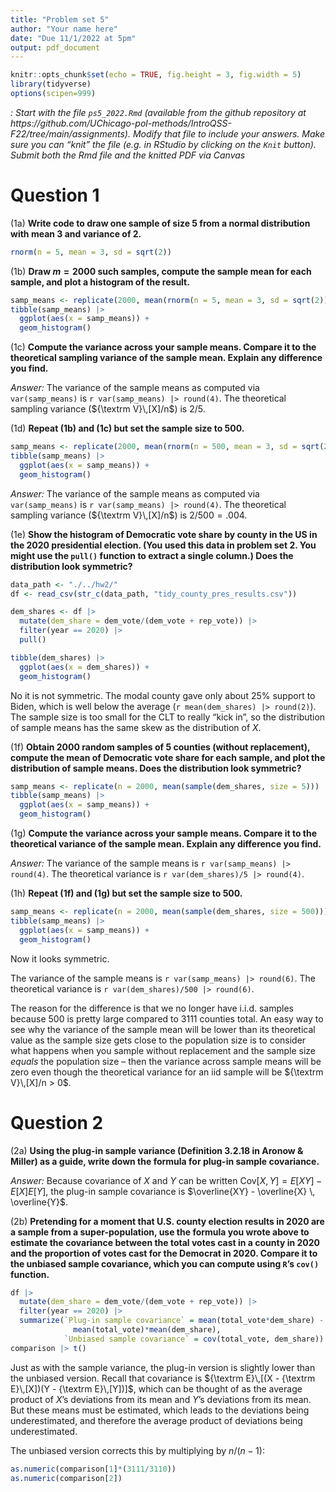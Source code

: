 ```yaml
---
title: "Problem set 5"
author: "Your name here"
date: "Due 11/1/2022 at 5pm"
output: pdf_document
---
```


<!-- Define special characters for operators -->
\def\E{{\textrm E}\,}
\def\V{{\textrm V}\,}
\def\P{{\textrm Pr}\,}

```r
knitr::opts_chunk$set(echo = TRUE, fig.height = 3, fig.width = 5)
library(tidyverse)
options(scipen=999)
```

*\textsc{Note1}: Start with the file `ps5_2022.Rmd` (available from the github repository at https://github.com/UChicago-pol-methods/IntroQSS-F22/tree/main/assignments). Modify that file to include your answers. Make sure you can "knit" the file (e.g. in RStudio by clicking on the `Knit` button). Submit both the Rmd file and the knitted PDF via Canvas*

# Question 1 

(1a) **Write code to draw one sample of size 5 from a normal distribution with mean 3 and variance of 2.**

```r
rnorm(n = 5, mean = 3, sd = sqrt(2))
```

(1b) **Draw $m = 2000$ such samples, compute the sample mean for each sample, and plot a histogram of the result.**

```r
samp_means <- replicate(2000, mean(rnorm(n = 5, mean = 3, sd = sqrt(2))))
tibble(samp_means) |> 
  ggplot(aes(x = samp_means)) + 
  geom_histogram()
```

(1c) **Compute the variance across your sample means. Compare it to the theoretical sampling variance of the sample mean. Explain any difference you find.**

*Answer:* The variance of the sample means as computed via `var(samp_means)` is `r var(samp_means) |> round(4)`. The theoretical sampling variance ($\V[X]/n$) is $2/5$.


(1d) **Repeat (1b) and (1c) but set the sample size to 500.**

```r
samp_means <- replicate(2000, mean(rnorm(n = 500, mean = 3, sd = sqrt(2))))
tibble(samp_means) |> 
  ggplot(aes(x = samp_means)) + 
  geom_histogram()
```

*Answer:* The variance of the sample means as computed via `var(samp_means)` is `r var(samp_means) |> round(4)`. The theoretical sampling variance ($\V[X]/n$) is $2/500 = .004$.

(1e) **Show the histogram of Democratic vote share by county in the US in the 2020 presidential election. (You used this data in problem set 2. You might use the `pull()` function to extract a single column.) Does the distribution look symmetric?**

```r
data_path <- "./../hw2/"
df <- read_csv(str_c(data_path, "tidy_county_pres_results.csv"))

dem_shares <- df |> 
  mutate(dem_share = dem_vote/(dem_vote + rep_vote)) |> 
  filter(year == 2020) |> 
  pull()

tibble(dem_shares) |> 
  ggplot(aes(x = dem_shares)) + 
  geom_histogram()
```

No it is not symmetric.  The modal county gave only about 25% support to Biden, which is well below the average (`r mean(dem_shares) |> round(2)`). The sample size is too small for the CLT to really "kick in", so the distribution of sample means has the same skew as the distribution of $X$.


(1f) **Obtain 2000 random samples of 5 counties (without replacement), compute the mean of Democratic vote share for each sample, and plot the distribution of sample means. Does the distribution look symmetric?**

```r
samp_means <- replicate(n = 2000, mean(sample(dem_shares, size = 5)))
tibble(samp_means) |> 
  ggplot(aes(x = samp_means)) +
  geom_histogram()
```

(1g) **Compute the variance across your sample means. Compare it to the theoretical variance of the sample mean. Explain any difference you find.**

*Answer:* The variance of the sample means is `r var(samp_means) |> round(4)`. The theoretical variance is `r var(dem_shares)/5 |> round(4)`.

(1h) **Repeat (1f) and (1g) but set the sample size to 500.**

```r
samp_means <- replicate(n = 2000, mean(sample(dem_shares, size = 500)))
tibble(samp_means) |> 
  ggplot(aes(x = samp_means)) +
  geom_histogram()
```

Now it looks symmetric.

The variance of the sample means is `r var(samp_means) |> round(6)`. The theoretical variance is `r var(dem_shares)/500 |> round(6)`.

The reason for the difference is that we no longer have i.i.d. samples because 500 is pretty large compared to 3111 counties total. An easy way to see why the variance of the sample mean will be lower than its theoretical value as the sample size gets close to the population size is to consider what happens when you sample without replacement and the sample size *equals* the population size -- then the variance across sample means will be zero even though the theoretical variance for an iid sample will be $\V[X]/n > 0$. 


# Question 2

(2a) **Using the plug-in sample variance (Definition 3.2.18 in Aronow & Miller) as a guide, write down the formula for plug-in sample covariance.**

*Answer:* Because covariance of $X$ and $Y$ can be written $\text{Cov}[X, Y] = E[XY] - E[X]E[Y]$, the plug-in sample covariance is $\overline{XY} - \overline{X} \, \overline{Y}$.

(2b) **Pretending for a moment that U.S. county election results in 2020 are a sample from a super-population, use the formula you wrote above to estimate the covariance between the total votes cast in a county in 2020 and the proportion of votes cast for the Democrat in 2020. Compare it to the unbiased sample covariance, which you can compute using `R`'s `cov()` function.** 

```r
df |> 
  mutate(dem_share = dem_vote/(dem_vote + rep_vote)) |> 
  filter(year == 2020) |> 
  summarize(`Plug-in sample covariance` = mean(total_vote*dem_share) - 
              mean(total_vote)*mean(dem_share),
            `Unbiased sample covariance` = cov(total_vote, dem_share)) -> comparison
comparison |> t()

```

Just as with the sample variance, the plug-in version is slightly lower than the unbiased version. Recall that covariance is $\E[(X - \E[X])(Y - \E[Y])]$, which can be thought of as the average product of $X$'s deviations from its mean and $Y$'s deviations from its mean. But these means must be estimated, which leads to the deviations being underestimated, and therefore the average product of deviations being underestimated. 

The unbiased version corrects this by multiplying by $n/(n-1)$: 

```r
as.numeric(comparison[1]*(3111/3110))
as.numeric(comparison[2])
```






